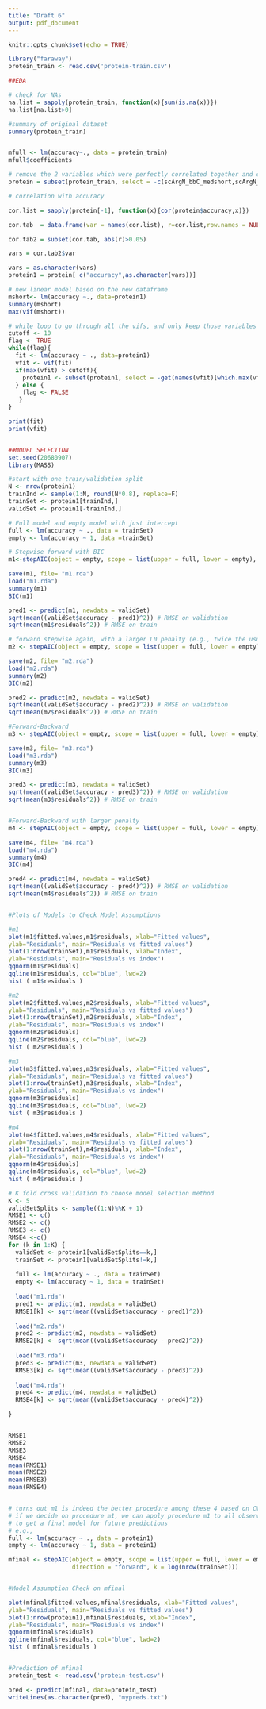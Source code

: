 ```yaml
---
title: "Draft 6"
output: pdf_document
---
```


```r
knitr::opts_chunk$set(echo = TRUE)
```

```r

library("faraway")
protein_train <- read.csv('protein-train.csv')

##EDA

# check for NAs
na.list = sapply(protein_train, function(x){sum(is.na(x))})
na.list[na.list>0]

#summary of original dataset
summary(protein_train)


mfull <- lm(accuracy~., data = protein_train)
mfull$coefficients

# remove the 2 variables which were perfectly correlated together and create a new dataframe
protein = subset(protein_train, select = -c(scArgN_bbC_medshort,scArgN_bbO_short) )

# correlation with accuracy

cor.list = sapply(protein[-1], function(x){cor(protein$accuracy,x)})

cor.tab  = data.frame(var = names(cor.list), r=cor.list,row.names = NULL)

cor.tab2 = subset(cor.tab, abs(r)>0.05)

vars = cor.tab2$var

vars = as.character(vars)
protein1 = protein[ c("accuracy",as.character(vars))]

# new linear model based on the new dataframe
mshort<- lm(accuracy ~., data=protein1)
summary(mshort)
max(vif(mshort))

# while loop to go through all the vifs, and only keep those variables with a vif < 10
cutoff <- 10
flag <- TRUE
while(flag){
  fit <- lm(accuracy ~ ., data=protein1)
  vfit <- vif(fit)
  if(max(vfit) > cutoff){
    protein1 <- subset(protein1, select = -get(names(vfit)[which.max(vfit)]))
  } else {
    flag <- FALSE
   }
}

print(fit)
print(vfit)


##MODEL SELECTION 
set.seed(20680907)
library(MASS)

#start with one train/validation split
N <- nrow(protein1)
trainInd <- sample(1:N, round(N*0.8), replace=F)
trainSet <- protein1[trainInd,]
validSet <- protein1[-trainInd,]

# Full model and empty model with just intercept
full <- lm(accuracy ~ ., data = trainSet)
empty <- lm(accuracy ~ 1, data =trainSet)

# Stepwise forward with BIC
m1<-stepAIC(object = empty, scope = list(upper = full, lower = empty), direction = "forward", k = log(nrow(trainSet)))

save(m1, file= "m1.rda")
load("m1.rda")
summary(m1)
BIC(m1)

pred1 <- predict(m1, newdata = validSet)
sqrt(mean((validSet$accuracy - pred1)^2)) # RMSE on validation
sqrt(mean(m1$residuals^2)) # RMSE on train

# forward stepwise again, with a larger L0 penalty (e.g., twice the usual BIC penalty)
m2 <- stepAIC(object = empty, scope = list(upper = full, lower = empty), direction = "forward", k = 2*log(nrow(trainSet)))

save(m2, file= "m2.rda")
load("m2.rda")
summary(m2)
BIC(m2)

pred2 <- predict(m2, newdata = validSet)
sqrt(mean((validSet$accuracy - pred2)^2)) # RMSE on validation
sqrt(mean(m2$residuals^2)) # RMSE on train

#Forward-Backward
m3 <- stepAIC(object = empty, scope = list(upper = full, lower = empty), direction = "both", k = log(nrow(trainSet)))

save(m3, file= "m3.rda")
load("m3.rda")
summary(m3)
BIC(m3)

pred3 <- predict(m3, newdata = validSet)
sqrt(mean((validSet$accuracy - pred3)^2)) # RMSE on validation
sqrt(mean(m3$residuals^2)) # RMSE on train


#Forward-Backward with larger penalty 
m4 <- stepAIC(object = empty, scope = list(upper = full, lower = empty), direction = "both", k = 2*log(nrow(trainSet)))

save(m4, file= "m4.rda")
load("m4.rda")
summary(m4)
BIC(m4)

pred4 <- predict(m4, newdata = validSet)
sqrt(mean((validSet$accuracy - pred4)^2)) # RMSE on validation
sqrt(mean(m4$residuals^2)) # RMSE on train


#Plots of Models to Check Model Assumptions 

#m1
plot(m1$fitted.values,m1$residuals, xlab="Fitted values",
ylab="Residuals", main="Residuals vs fitted values")
plot(1:nrow(trainSet),m1$residuals, xlab="Index",
ylab="Residuals", main="Residuals vs index")
qqnorm(m1$residuals)
qqline(m1$residuals, col="blue", lwd=2)
hist ( m1$residuals )

#m2
plot(m2$fitted.values,m2$residuals, xlab="Fitted values",
ylab="Residuals", main="Residuals vs fitted values")
plot(1:nrow(trainSet),m2$residuals, xlab="Index",
ylab="Residuals", main="Residuals vs index")
qqnorm(m2$residuals)
qqline(m2$residuals, col="blue", lwd=2)
hist ( m2$residuals )

#m3
plot(m3$fitted.values,m3$residuals, xlab="Fitted values",
ylab="Residuals", main="Residuals vs fitted values")
plot(1:nrow(trainSet),m3$residuals, xlab="Index",
ylab="Residuals", main="Residuals vs index")
qqnorm(m3$residuals)
qqline(m3$residuals, col="blue", lwd=2)
hist ( m3$residuals )

#m4
plot(m4$fitted.values,m4$residuals, xlab="Fitted values",
ylab="Residuals", main="Residuals vs fitted values")
plot(1:nrow(trainSet),m4$residuals, xlab="Index",
ylab="Residuals", main="Residuals vs index")
qqnorm(m4$residuals)
qqline(m4$residuals, col="blue", lwd=2)
hist ( m4$residuals )

# K fold cross validation to choose model selection method
K <- 5
validSetSplits <- sample((1:N)%%K + 1)
RMSE1 <- c()
RMSE2 <- c()
RMSE3 <- c()
RMSE4 <-c()
for (k in 1:K) {
  validSet <- protein1[validSetSplits==k,]
  trainSet <- protein1[validSetSplits!=k,]  
  
  full <- lm(accuracy ~ ., data = trainSet)
  empty <- lm(accuracy ~ 1, data = trainSet)
  
  load("m1.rda")
  pred1 <- predict(m1, newdata = validSet)
  RMSE1[k] <- sqrt(mean((validSet$accuracy - pred1)^2))  
  
  load("m2.rda")
  pred2 <- predict(m2, newdata = validSet)
  RMSE2[k] <- sqrt(mean((validSet$accuracy - pred2)^2))  
  
  load("m3.rda")
  pred3 <- predict(m3, newdata = validSet)
  RMSE3[k] <- sqrt(mean((validSet$accuracy - pred3)^2))  
  
  load("m4.rda")
  pred4 <- predict(m4, newdata = validSet)
  RMSE4[k] <- sqrt(mean((validSet$accuracy - pred4)^2))  

}


RMSE1
RMSE2
RMSE3
RMSE4
mean(RMSE1)
mean(RMSE2)
mean(RMSE3)
mean(RMSE4)


# turns out m1 is indeed the better procedure among these 4 based on CV prediction error
# if we decide on procedure m1, we can apply procedure m1 to all observations
# to get a final model for future predictions
# e.g.,
full <- lm(accuracy ~ ., data = protein1)
empty <- lm(accuracy ~ 1, data = protein1)

mfinal <- stepAIC(object = empty, scope = list(upper = full, lower = empty),
                  direction = "forward", k = log(nrow(trainSet)))


#Model Assumption Check on mfinal 

plot(mfinal$fitted.values,mfinal$residuals, xlab="Fitted values",
ylab="Residuals", main="Residuals vs fitted values")
plot(1:nrow(protein1),mfinal$residuals, xlab="Index",
ylab="Residuals", main="Residuals vs index")
qqnorm(mfinal$residuals)
qqline(mfinal$residuals, col="blue", lwd=2)
hist ( mfinal$residuals )


#Prediction of mfinal
protein_test <- read.csv('protein-test.csv')

pred <- predict(mfinal, data=protein_test)
writeLines(as.character(pred), "mypreds.txt")



```
